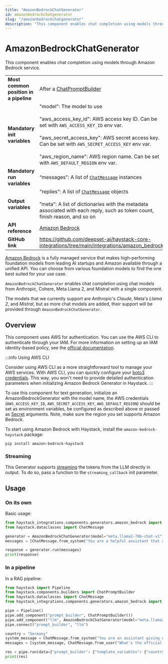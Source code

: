 ```yaml
---
title: "AmazonBedrockChatGenerator"
id: amazonbedrockchatgenerator
slug: "/amazonbedrockchatgenerator"
description: "This component enables chat completion using models through Amazon Bedrock service."
---
```


# AmazonBedrockChatGenerator

This component enables chat completion using models through Amazon Bedrock service.

|  |  |
| --- | --- |
| **Most common position in a pipeline** | After a [ChatPromptBuilder](../builders/chatpromptbuilder.mdx) |
| **Mandatory init variables** | "model": The model to use  <br /> <br />"aws_access_key_id": AWS access key ID. Can be set with `AWS_ACCESS_KEY_ID` env var.  <br /> <br />"aws_secret_access_key": AWS secret access key. Can be set with `AWS_SECRET_ACCESS_KEY` env var.  <br /> <br />"aws_region_name": AWS region name. Can be set with `AWS_DEFAULT_REGION` env var. |
| **Mandatory run variables** | “messages”: A list of [`ChatMessage`](../../concepts/data-classes/chatmessage.mdx)  instances |
| **Output variables** | "replies": A list of [`ChatMessage`](../../concepts/data-classes/chatmessage.mdx)  objects  <br /> <br />”meta”: A list of dictionaries with the metadata associated with each reply, such as token count, finish reason, and so on |
| **API reference** | [Amazon Bedrock](/reference/integrations-amazon-bedrock) |
| **GitHub link** | https://github.com/deepset-ai/haystack-core-integrations/tree/main/integrations/amazon_bedrock |

[Amazon Bedrock](https://docs.aws.amazon.com/bedrock/latest/userguide/what-is-bedrock.html) is a fully managed service that makes high-performing foundation models from leading AI startups and Amazon available through a unified API. You can choose from various foundation models to find the one best suited for your use case.

`AmazonBedrockChatGenerator` enables chat completion using chat models from Anthropic, Cohere, Meta Llama 2, and Mistral with a single component.

The models that we currently support are Anthropic's _Claude_, Meta's _Llama 2_, and _Mistral_, but as more chat models are added, their support will be provided through `AmazonBedrockChatGenerator`.

## Overview

This component uses AWS for authentication. You can use the AWS CLI to authenticate through your IAM. For more information on setting up an IAM identity-based policy, see the [official documentation](https://docs.aws.amazon.com/bedrock/latest/userguide/security_iam_id-based-policy-examples.html).

:::info Using AWS CLI

Consider using AWS CLI as a more straightforward tool to manage your AWS services. With AWS CLI, you can quickly configure your [boto3 credentials](https://boto3.amazonaws.com/v1/documentation/api/latest/guide/credentials.html). This way, you won't need to provide detailed authentication parameters when initializing Amazon Bedrock Generator in Haystack.
:::

To use this component for text generation, initialize an AmazonBedrockGenerator with the model name, the AWS credentials (`AWS_ACCESS_KEY_ID`, `AWS_SECRET_ACCESS_KEY`, `AWS_DEFAULT_REGION`) should be set as environment variables, be configured as described above or passed as [Secret](../../concepts/secret-management.mdx) arguments. Note, make sure the region you set supports Amazon Bedrock.

To start using Amazon Bedrock with Haystack, install the `amazon-bedrock-haystack` package:

```shell
pip install amazon-bedrock-haystack
```

### Streaming

This Generator supports [streaming](guides-to-generators/choosing-the-right-generator.mdx#streaming-support) the tokens from the LLM directly in output. To do so, pass a function to the `streaming_callback` init parameter.

## Usage

### On its own

Basic usage:

```python
from haystack_integrations.components.generators.amazon_bedrock import AmazonBedrockChatGenerator
from haystack.dataclasses import ChatMessage

generator = AmazonBedrockChatGenerator(model="meta.llama2-70b-chat-v1")
messages = [ChatMessage.from_system("You are a helpful assistant that answers question in Spanish only"), ChatMessage.from_user("What's Natural Language Processing? Be brief.")]

response = generator.run(messages)
print(response)
```

### In a pipeline

In a RAG pipeline:

```python
from haystack import Pipeline
from haystack.components.builders import ChatPromptBuilder
from haystack.dataclasses import ChatMessage
from haystack_integrations.components.generators.amazon_bedrock import AmazonBedrockChatGenerator

pipe = Pipeline()
pipe.add_component("prompt_builder", ChatPromptBuilder())
pipe.add_component("llm", AmazonBedrockChatGenerator(model="meta.llama2-70b-chat-v1"))
pipe.connect("prompt_builder", "llm")

country = "Germany"
system_message = ChatMessage.from_system("You are an assistant giving out valuable information to language learners.")
messages = [system_message, ChatMessage.from_user("What's the official language of {{ country }}?")]

res = pipe.run(data={"prompt_builder": {"template_variables": {"country": country}, "template": messages}})
print(res)
```

